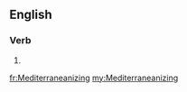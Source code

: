 ==English==

===Verb===
{{head|en}}

# {{present participle of|Mediterraneanize|lang=en}}

[[fr:Mediterraneanizing]]
[[my:Mediterraneanizing]]